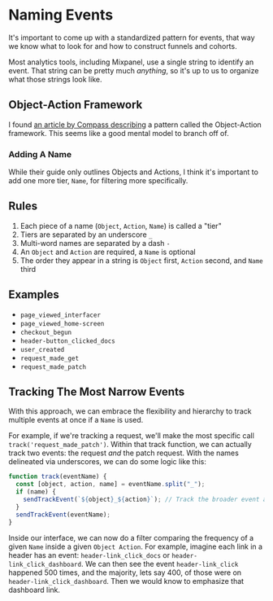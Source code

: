 # Naming Events

It's important to come up with a standardized pattern for events, that way we know what to look for and how to construct funnels and cohorts.

Most analytics tools, including Mixpanel, use a single string to identify an event. That string can be pretty much _anything_, so it's up to us to organize what those strings look like.

## Object-Action Framework

I found [an article by Compass describing](https://nimblehq.co/compass/product/analytics/event-tracking-guidelines/) a pattern called the Object-Action framework. This seems like a good mental model to branch off of.

### Adding A Name

While their guide only outlines Objects and Actions, I think it's important to add one more tier, `Name`, for filtering more specifically.

## Rules

1. Each piece of a name (`Object`, `Action`, `Name`) is called a "tier"
2. Tiers are separated by an underscore `_`
3. Multi-word names are separated by a dash `-`
4. An `Object` and `Action` are required, a `Name` is optional
5. The order they appear in a string is `Object` first, `Action` second, and `Name` third

## Examples

- `page_viewed_interfacer`
- `page_viewed_home-screen`
- `checkout_begun`
- `header-button_clicked_docs`
- `user_created`
- `request_made_get`
- `request_made_patch`

## Tracking The Most Narrow Events

With this approach, we can embrace the flexibility and hierarchy to track multiple events at once if a `Name` is used.

For example, if we're tracking a request, we'll make the most specific call `track('request_made_patch')`. Within that track function, we can actually track two events: the request _and_ the patch request. With the names delineated via underscores, we can do some logic like this:

```js
function track(eventName) {
  const [object, action, name] = eventName.split("_");
  if (name) {
    sendTrackEvent(`${object}_${action}`); // Track the broader event as well
  }
  sendTrackEvent(eventName);
}
```

Inside our interface, we can now do a filter comparing the frequency of a given `Name` inside a given `Object Action`. For example, imagine each link in a header has an event: `header-link_click_docs` or `header-link_click_dashboard`. We can then see the event `header-link_click` happened 500 times, and the majority, lets say 400, of those were on `header-link_click_dashboard`. Then we would know to emphasize that dashboard link.
